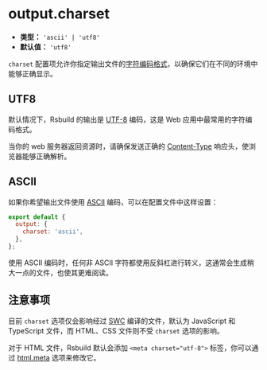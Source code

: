 # output.charset

- **类型：** `'ascii' | 'utf8'`
- **默认值：** `'utf8'`

`charset` 配置项允许你指定输出文件的[字符编码格式](https://developer.mozilla.org/en-US/docs/Glossary/Character_encoding)，以确保它们在不同的环境中能够正确显示。

## UTF8

默认情况下，Rsbuild 的输出是 [UTF-8](https://developer.mozilla.org/en-US/docs/Glossary/UTF-8) 编码，这是 Web 应用中最常用的字符编码格式。

当你的 web 服务器返回资源时，请确保发送正确的 [Content-Type](https://developer.mozilla.org/en-US/docs/Web/HTTP/Headers/Content-Type) 响应头，使浏览器能够正确解析。

## ASCII

如果你希望输出文件使用 [ASCII](https://developer.mozilla.org/en-US/docs/Glossary/ASCII) 编码，可以在配置文件中这样设置：

```js
export default {
  output: {
    charset: 'ascii',
  },
};
```

使用 ASCII 编码时，任何非 ASCII 字符都使用反斜杠进行转义，这通常会生成稍大一点的文件，也使其更难阅读。

## 注意事项

目前 `charset` 选项仅会影响经过 [SWC](/guide/basic/configure-swc) 编译的文件，默认为 JavaScript 和 TypeScript 文件，而 HTML、CSS 文件则不受 `charset` 选项的影响。

对于 HTML 文件，Rsbuild 默认会添加 `<meta charset="utf-8">` 标签，你可以通过 [html.meta](/config/html/meta) 选项来修改它。
